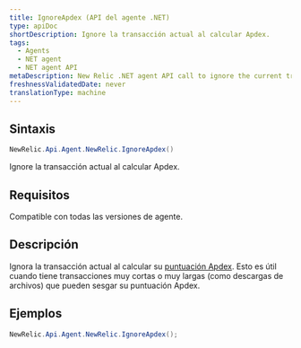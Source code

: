 ```yaml
---
title: IgnoreApdex (API del agente .NET)
type: apiDoc
shortDescription: Ignore la transacción actual al calcular Apdex.
tags:
  - Agents
  - NET agent
  - NET agent API
metaDescription: New Relic .NET agent API call to ignore the current transaction when calculating your app's overall Apdex score.
freshnessValidatedDate: never
translationType: machine
---
```


## Sintaxis

```cs
NewRelic.Api.Agent.NewRelic.IgnoreApdex()
```

Ignore la transacción actual al calcular Apdex.

## Requisitos

Compatible con todas las versiones de agente.

## Descripción

Ignora la transacción actual al calcular su [puntuación Apdex](/docs/apm/new-relic-apm/apdex/apdex-measuring-user-satisfaction). Esto es útil cuando tiene transacciones muy cortas o muy largas (como descargas de archivos) que pueden sesgar su puntuación Apdex.

## Ejemplos

```cs
NewRelic.Api.Agent.NewRelic.IgnoreApdex();
```